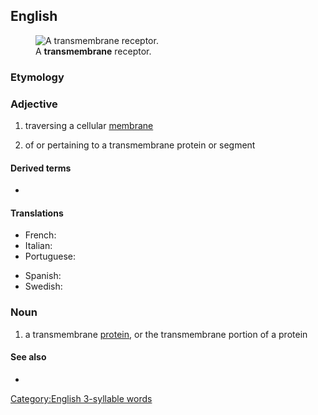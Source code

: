 ==English==
[[Image:Transmembrane receptor.svg|thumb|A '''transmembrane''' receptor.]]

===Etymology===
{{prefix|en|trans|membrane}}

===Adjective===
{{en-adj|-}}

# {{lb|en|biology}} traversing a cellular [[membrane]]
# of or pertaining to a transmembrane protein or segment

====Derived terms====
* {{l|en|transmembranous}}

====Translations====
{{trans-top|Traversing a cellular membrane}}
* French: {{t+|fr|transmembranaire}}
* Italian: {{t|it|transmembrana}}
* Portuguese: {{t|pt|transmembranar}}
{{trans-mid}}
* Spanish: {{t|es|transmembranal}}
* Swedish: {{t+|sv|transmembran}}
{{trans-bottom}}

===Noun===
{{en-noun}}

# {{lb|en|cytology}} a transmembrane [[protein]], or the transmembrane portion of a protein

====See also====
* {{pedialite|Transmembrane protein}}

[[Category:English 3-syllable words]]